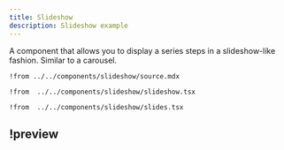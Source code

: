 ```yaml
---
title: Slideshow
description: Slideshow example
---
```



A component that allows you to display a series steps in a slideshow-like fashion. Similar to a carousel.

<Hike as={ExampleTabs}>

```mdx !! content.mdx
!from ../../components/slideshow/source.mdx
```

```tsx !! slideshow.tsx
!from  ../../components/slideshow/slideshow.tsx
```

```tsx !! slides.tsx
!from  ../../components/slideshow/slides.tsx
```

## !preview

<Preview />

</Hike>
